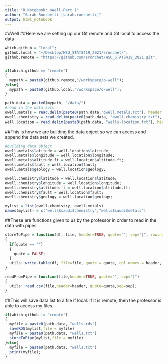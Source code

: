 ```yaml
---
title: "R Notebook: oWell-Part 1"
author: "Sarah Ronchetti [sarah.ronchetti]"
output: html_notebook
---
```


#oWell 
##Here we are setting up our Git remote and Git local to access the data 
```r
which.github = "local";
github.local = "~/Desktop/WSU_STATS419_2021/sronchet/";
github.remote = "https://github.com/sronchet/WSU_STATS419_2021.git";


if(which.github == "remote")
{
  mypath = paste0(github.remote,"/workspace/o-well");
}else{
  mypath = paste0(github.local,"/workspace/o-well");
}

```


```r
path.data = paste0(mypath, "/data/")
#read in the data sets 
owell.metals = read.delim(paste0(path.data,"owell.metals.txt"), header = TRUE, sep="|");
owell.chemistry = read.delim(paste0(path.data, "owell.chemistry.txt"), header = TRUE, sep="|");
well.location = read.delim(paste0(path.data, "wells-location.txt"), header= TRUE, sep = "|");
```

##This is how we are building the data object so we can access and append the data sets we created.
```r
#building data object
owell.metals$latitude = well.location$latitude;
owell.metals$longitude = well.location$longitude;
owell.metals$altitude.ft = well.location$altitude.ft;
owell.metals$fault = well.location$fault;
owell.metals$geology = well.location$geology;

owell.chemistry$latitude = well.location$latitude;
owell.chemistry$longitude = well.location$longitude;
owell.chemistry$altitude.ft = well.location$altitude.ft;
owell.chemistry$fault = well.location$fault;
owell.chemistry$geology = well.location$geology;

mylist = list(owell.chemistry, owell.metals)
names(mylist) = c("wells$saudi$chemistry","wells$saudi$metals")

```

##These are functions given to us by the professor in order to read in the data with pipes. 
```r
storeToPipe = function(df, file, header=TRUE, quote="", sep="|", row.names = FALSE)
{
  if(quote == "")
  {
    quote = FALSE;
  }
  utils::write.table(df, file=file, quote = quote, col.names = header, row.name = row.names, sep = sep);
}

readFromPipe = function(file,header=TRUE, quote="", sep="|")
{
  utils::read.csv(file,header=header, quote=quote,sep=sep);
}

```

##This will save data list to a file if local. If it is remote, then the professor is able to access my files.

```r
if(which.github != "remote")
{
  myfile = paste0(path.data, "wells.rds")
  saveRDS(mylist,file = myfile)
  myfile = paste0(path.data, "wells.txt")
  storeToPipe(mylist,file = myfile)
}else{
  myfile = paste0(path.data, "wells.txt")
  print(myfile);
}

```












